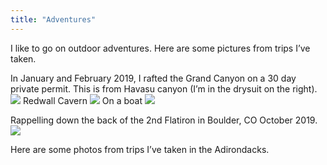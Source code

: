 ```yaml
---
title: "Adventures"
---
```

I like to go on outdoor adventures. Here are some pictures from trips I've taken.

In January and February 2019, I rafted the Grand Canyon on a 30 day private permit.
This is from Havasu canyon (I'm in the drysuit on the right).
![](~/phoebekoenig.github.io/photos for site/havasu.jpeg)
Redwall Cavern
![](~/phoebekoenig.github.io/photos for site/redwallcavern.jpeg)
On a boat
![](~/phoebekoenig.github.io/photos for site/onaboat.jpeg)




Rappelling down the back of the 2nd Flatiron in Boulder, CO October 2019. 
![](~/phoebekoenig.github.io/photos for site/flatiron.jpeg)

Here are some photos from trips I've taken in the Adirondacks.
